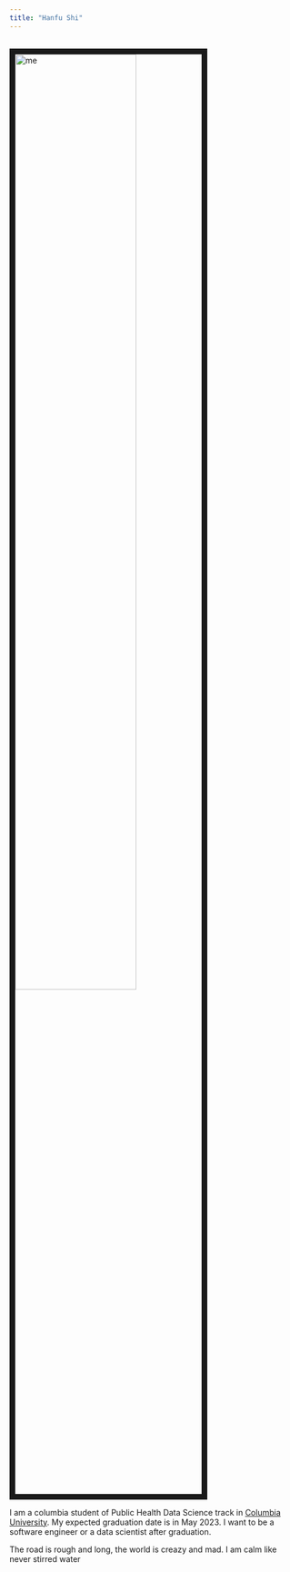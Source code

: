 ```yaml
---
title: "Hanfu Shi"
---
```

 

<br><img src="images/hanfu.jfif" alt="me" style="width:65%; border:10px solid"><br>
  

I am a columbia student of Public Health Data Science track in [Columbia University](https://www.columbia.edu/).  My expected graduation date is in May 2023. I want to be a software engineer or a data scientist after graduation.

The road is rough and long, the world is creazy and mad. 
I am calm like never stirred water